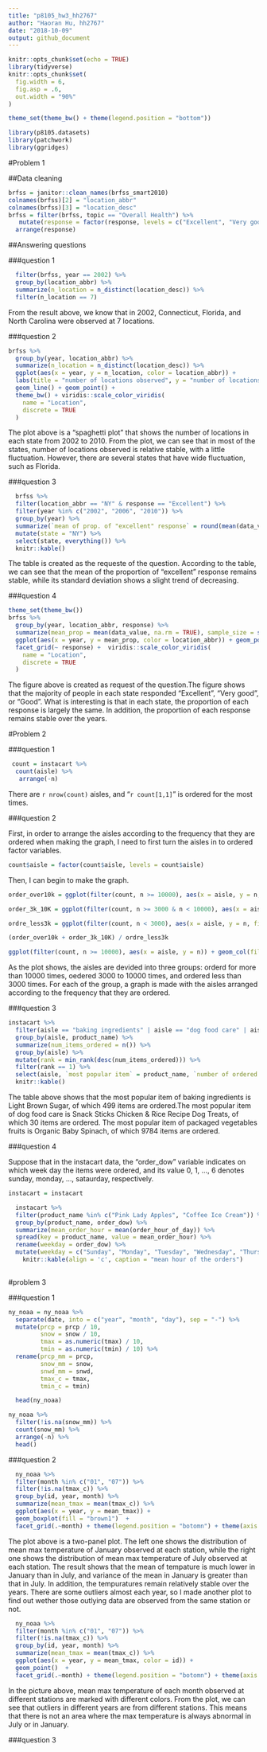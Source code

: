 ```yaml
---
title: "p8105_hw3_hh2767"
author: "Haoran Hu, hh2767"
date: "2018-10-09"
output: github_document
---
```


```r
knitr::opts_chunk$set(echo = TRUE)
library(tidyverse)
knitr::opts_chunk$set(
  fig.width = 6,
  fig.asp = .6,
  out.width = "90%"
)

theme_set(theme_bw() + theme(legend.position = "bottom"))

library(p8105.datasets)
library(patchwork)
library(ggridges)
```

#Problem 1

##Data cleaning

```r
brfss = janitor::clean_names(brfss_smart2010)
colnames(brfss)[2] = "location_abbr"
colnames(brfss)[3] = "location_desc"
brfss = filter(brfss, topic == "Overall Health") %>% 
   mutate(response = factor(response, levels = c("Excellent", "Very good", "Good", "Fair", "Poor"))) %>%
  arrange(response)
```

##Answering questions

###question 1
```r
  filter(brfss, year == 2002) %>% 
  group_by(location_abbr) %>% 
  summarize(n_location = n_distinct(location_desc)) %>% 
  filter(n_location == 7)
```
From the result above, we know that in 2002, Connecticut, Florida, and North Carolina were observed at 7 locations.

###question 2

```r
brfss %>% 
  group_by(year, location_abbr) %>% 
  summarize(n_location = n_distinct(location_desc)) %>% 
  ggplot(aes(x = year, y = n_location, color = location_abbr)) +
  labs(title = "number of locations observed", y = "number of locations") +
  geom_line() + geom_point() +
  theme_bw() + viridis::scale_color_viridis(
    name = "Location", 
    discrete = TRUE
  )
```

The plot above is a “spaghetti plot” that shows the number of locations in each state from 2002 to 2010. From the plot, we can see that in most of the states, number of locations observed is relative stable, with a little fluctuation. However, there are several states that have wide fluctuation, such as Florida.

###question 3

```r
  brfss %>% 
  filter(location_abbr == "NY" & response == "Excellent") %>% 
  filter(year %in% c("2002", "2006", "2010")) %>% 
  group_by(year) %>% 
  summarize(`mean of prop. of "excellent" response` = round(mean(data_value, na.rm = TRUE),2), `sd of prop. of "excellent" response` = round(sd(data_value, na.rm = TRUE),2)) %>% 
  mutate(state = "NY") %>% 
  select(state, everything()) %>% 
  knitr::kable()

```

The table is created as the requeste of the question. According to the table, we can see that the mean of the proportion of "excellent" response remains stable, while its standard deviation shows a slight trend of decreasing.

###question 4

```r
theme_set(theme_bw())
brfss %>% 
  group_by(year, location_abbr, response) %>% 
  summarize(mean_prop = mean(data_value, na.rm = TRUE), sample_size = sum(sample_size)) %>% 
  ggplot(aes(x = year, y = mean_prop, color = location_abbr)) + geom_point(aes(size = sample_size), alpha = .5) + geom_smooth(se = FALSE) + labs(title = "proportion of each response in each state") + 
  facet_grid(~ response) +  viridis::scale_color_viridis(
    name = "Location", 
    discrete = TRUE
  )
```

The figure above is created as request of the question.The figure shows that the majority of people in each state responded "Excellent", "Very good", or "Good". What is interesting is that in each state, the proportion of each response is largely the same. In addition, the proportion of each response remains stable over the years.

#Problem 2

###question 1

```r
 count = instacart %>% 
  count(aisle) %>% 
   arrange(-n)
```

There are `r nrow(count)` aisles, and "`r count[1,1]`" is ordered for the most times.

###question 2

First, in order to arrange the aisles according to the frequency that they are ordered when making the graph, I need to first turn the aisles in to ordered factor variables.
```r
count$aisle = factor(count$aisle, levels = count$aisle)
```

Then, I can begin to make the graph.

```r
order_over10k = ggplot(filter(count, n >= 10000), aes(x = aisle, y = n, fill = aisle)) + geom_col() +  theme(legend.position = "bottom") + scale_x_discrete(breaks = NULL) + scale_y_continuous( limits = c(0, 160000)) + labs(title = "More than 10000 items ordered", y = "number of orders") +   viridis::scale_fill_viridis(option = "virids", discrete = TRUE)

order_3k_10K = ggplot(filter(count, n >= 3000 & n < 10000), aes(x = aisle, y = n, fill = aisle)) + geom_col() +  theme(legend.position = "bottom") + scale_x_discrete(breaks = NULL) + labs(title = "3000 to 10000 items ordered", y = "number of orders") +  viridis::scale_fill_viridis(option = "virids", discrete = TRUE)

ordre_less3k = ggplot(filter(count, n < 3000), aes(x = aisle, y = n, fill = aisle)) + geom_col() +  theme(legend.position = "bottom") + scale_x_discrete(breaks = NULL) + labs(title = "Less than 3000 items ordered", y = "number of orders") + viridis::scale_fill_viridis(option = "virids", discrete = TRUE)

(order_over10k + order_3k_10K) / ordre_less3k

```


```r
ggplot(filter(count, n >= 10000), aes(x = aisle, y = n)) + geom_col(fill = "lightcoral", color = "navy") +  theme(legend.position = "bottom") + scale_y_continuous( limits = c(0, 160000)) + labs(title = "More than 10000 items ordered", y = "number of orders") + coord_flip() + theme(axis.text.x = element_text(face = "plain", color = "black", size = 5))
```


As the plot shows, the aisles are devided into three groups: orderd for more than 10000 times, oedered 3000 to 10000 times, and ordered less than 3000 times. For each of the group, a graph is made with the aisles arranged according to the frequency that they are ordered.

###question 3

```r
instacart %>% 
  filter(aisle == "baking ingredients" | aisle == "dog food care" | aisle == "packaged vegetables fruits") %>%
  group_by(aisle, product_name) %>% 
  summarize(num_items_ordered = n()) %>% 
  group_by(aisle) %>% 
  mutate(rank = min_rank(desc(num_items_ordered))) %>% 
  filter(rank == 1) %>% 
  select(aisle, `most popular item` = product_name, `number of ordered items` = num_items_ordered) %>% 
  knitr::kable()
```

The table above shows that the most popular item of baking ingredients is Light Brown Sugar, of which 499 items are ordered.The most popular item of dog food care is Snack Sticks Chicken & Rice Recipe Dog Treats, of which 30 items are ordered. The most popular item of packaged vegetables fruits is Organic Baby Spinach, of which 9784 items are ordered.

###question 4

Suppose that in the instacart data, the "order_dow" variable indicates on which week day the items were ordered, and its value 0, 1, ..., 6 denotes sunday, monday, ..., sataurday, respectively.

```r
instacart = instacart

  instacart %>% 
  filter(product_name %in% c("Pink Lady Apples", "Coffee Ice Cream")) %>% 
  group_by(product_name, order_dow) %>% 
  summarize(mean_order_hour = mean(order_hour_of_day)) %>% 
  spread(key = product_name, value = mean_order_hour) %>% 
  rename(weekday = order_dow) %>% 
  mutate(weekday = c("Sunday", "Monday", "Tuesday", "Wednesday", "Thursday", "Friday", "Sataurday")) %>% 
    knitr::kable(align = 'c', caption = "mean hour of the orders")
  
```


#problem 3

###question 1

```r
ny_noaa = ny_noaa %>% 
  separate(date, into = c("year", "month", "day"), sep = "-") %>%
  mutate(prcp = prcp / 10,
         snow = snow / 10,
         tmax = as.numeric(tmax) / 10, 
         tmin = as.numeric(tmin) / 10) %>% 
  rename(prcp_mm = prcp, 
         snow_mm = snow, 
         snwd_mm = snwd, 
         tmax_c = tmax, 
         tmin_c = tmin)

  head(ny_noaa)

```

```r

ny_noaa %>% 
  filter(!is.na(snow_mm)) %>% 
  count(snow_mm) %>% 
  arrange(-n) %>% 
  head()
```


###question 2

```r
  ny_noaa %>% 
  filter(month %in% c("01", "07")) %>% 
  filter(!is.na(tmax_c)) %>% 
  group_by(id, year, month) %>% 
  summarize(mean_tmax = mean(tmax_c)) %>% 
  ggplot(aes(x = year, y = mean_tmax)) +
  geom_boxplot(fill = "brown1")  + 
  facet_grid(.~month) + theme(legend.position = "botomn") + theme(axis.text.x = element_text(face = "plain", color = "black", size = 6.5, angle = 60))
```
The plot above is a two-panel plot. The left one shows the distribution of mean max temperature of January observed at each station, while the right one shows the distribution of mean max temperature of July observed at each station. The result shows that the mean of tempature is much lower in January than in July, and variance of the mean in January is greater than that in July. In addition, the tempuratures remain relatively stable over the years. There are some outliers almost each year, so I made another plot to find out wether those outlying data are observed from the same station or not.

```r
  ny_noaa %>% 
  filter(month %in% c("01", "07")) %>% 
  filter(!is.na(tmax_c)) %>% 
  group_by(id, year, month) %>% 
  summarize(mean_tmax = mean(tmax_c)) %>% 
  ggplot(aes(x = year, y = mean_tmax, color = id)) +
  geom_point()  + 
  facet_grid(.~month) + theme(legend.position = "botomn") + theme(axis.text.x = element_text(face = "plain", color = "black", size = 6.5, angle = 60)) + viridis::scale_color_viridis(option = "magma", discrete = TRUE)
```

In the picture above, mean max temperature of each month observed at different stations are marked with different colors. From the plot, we can see that outliers in different years are from different stations. This means that there is not an area where the max temperature is always abnormal in July or in January.

###question 3
